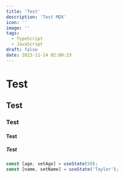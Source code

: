 ```yaml
---
title: 'Test'
description: 'Test MDX'
icon: ''
image: ''
tags:
  - TypeScript
  - JavaScript
draft: false
date: 2023-11-14 02:00:23
---
```

# Test
## Test
### Test
#### Test
##### Test

```js /age/#v /name/#v /setAge/#s /setName/#s /50/#i /'Taylor'/#i
const [age, setAge] = useState(50);
const [name, setName] = useState('Taylor');
```


